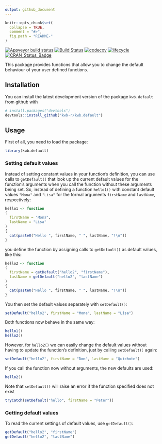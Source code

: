 ---
output: github_document
---

```{r, echo = FALSE}
knitr::opts_chunk$set(
  collapse = TRUE,
  comment = "#>",
  fig.path = "README-"
)
```

[![Appveyor build status](https://ci.appveyor.com/api/projects/status/pk7m26j938y55j84/branch/master?svg=true)](https://ci.appveyor.com/project/KWB-R/kwb-default/branch/master)
[![Build Status](https://travis-ci.org/KWB-R/kwb.default.svg?branch=master)](https://travis-ci.org/KWB-R/kwb.default)
[![codecov](https://codecov.io/github/KWB-R/kwb.default/branch/master/graphs/badge.svg)](https://codecov.io/github/KWB-R/kwb.default)
[![lifecycle](https://img.shields.io/badge/lifecycle-stable-brightgreen.svg)](https://www.tidyverse.org/lifecycle/#stable)
[![CRAN_Status_Badge](http://www.r-pkg.org/badges/version/kwb.default)](http://cran.r-project.org/package=kwb.default)

This package provides functions that allow you to change the default behaviour of your user defined functions.


## Installation

You can install the latest development version of the package `kwb.default` from github with

```{r eval = FALSE}
# install.packages("devtools")
devtools::install_github("kwb-r/kwb.default")
```

## Usage

First of all, you need to load the package:

```{r}
library(kwb.default)
```

### Setting default values

Instead of setting constant values in your function's definition, you can use calls to `getDefault()` that look up the current default values for the function's arguments when you call the function without these arguments being set. So, instead of defining a function `hello1()` with constant default values `"Mona"` and `"Lisa"` for the formal arguments `firstName` and `lastName`, respectively:

```{r}
hello1 <- function
(
  firstName = "Mona", 
  lastName = "Lisa"
) 
{
  cat(paste0("Hello ", firstName, " ", lastName, "!\n"))
}
```

you define the function by assigning calls to `getDefault()` as default values, like this:

```{r}
hello2 <- function
(
  firstName = getDefault("hello2", "firstName"),
  lastName = getDefault("hello2", "lastName")
) 
{
  cat(paste0("Hello ", firstName, " ", lastName, "!\n"))
}
```

You then set the default values separately with `setDefault()`:

```{r}
setDefault("hello2", firstName = "Mona", lastName = "Lisa")
```

Both functions now behave in the same way:

```{r}
hello1()
hello2()
```

However, for `hello2()` we can easily change the default values without having to update the function's definition, just by calling `setDefault()` again:

```{r}
setDefault("hello2", firstName = "Don", lastName = "Quichote")
```

If you call the function now without arguments, the new defaults are used:

```{r}
hello2()
```

Note that `setDefault()` will raise an error if the function specified does not exist

```{r, error = TRUE}
tryCatch(setDefault("hello", firstName = "Peter"))
```

### Getting default values

To read the current settings of default values, use `getDefault()`:

```{r}
getDefault("hello2", "firstName")
getDefault("hello2", "lastName")
```
